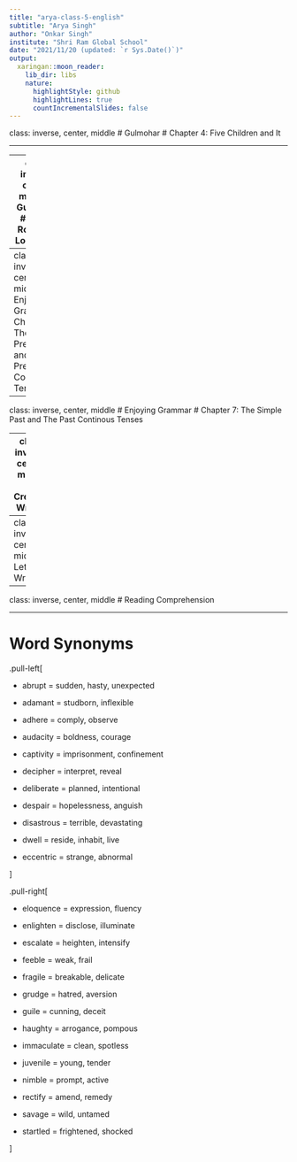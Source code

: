 ```yaml
---
title: "arya-class-5-english"
subtitle: "Arya Singh"
author: "Onkar Singh"
institute: "Shri Ram Global School"
date: "2021/11/20 (updated: `r Sys.Date()`)"
output:
  xaringan::moon_reader:
    lib_dir: libs
    nature:
      highlightStyle: github
      highlightLines: true
      countIncrementalSlides: false
---
```


class: inverse, center, middle
# Gulmohar
# Chapter 4: Five Children and It

---



---
class: inverse, center, middle
# Gulmohar
# Poem: Roadside Locksmith

---
class: inverse, center, middle
# Enjoying Grammar
# Chapter 6: The Simple Present and The Present Continuous Tense

---
class: inverse, center, middle
# Enjoying Grammar
# Chapter 7: The Simple Past and The Past Continous Tenses

---
class: inverse, center, middle
# Creative Writing

---
class: inverse, center, middle
# Letter Writing

---
class: inverse, center, middle
# Reading Comprehension

---

# Word Synonyms

.pull-left[

- abrupt = sudden, hasty, unexpected

- adamant = studborn, inflexible

- adhere = comply, observe

- audacity = boldness, courage

- captivity = imprisonment, confinement

- decipher = interpret, reveal 

- deliberate = planned, intentional 

- despair = hopelessness, anguish

- disastrous = terrible, devastating

- dwell = reside, inhabit, live

- eccentric = strange, abnormal




]

.pull-right[


- eloquence = expression, fluency 

- enlighten = disclose, illuminate

- escalate = heighten, intensify

- feeble = weak, frail

- fragile = breakable, delicate

- grudge = hatred, aversion

- guile = cunning, deceit

- haughty = arrogance, pompous

- immaculate = clean, spotless

- juvenile = young, tender

- nimble = prompt, active

- rectify = amend, remedy

- savage = wild, untamed

- startled = frightened, shocked


]
